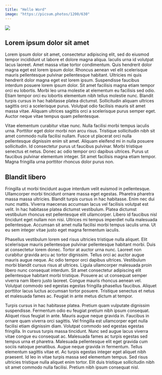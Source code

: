 ```yaml
---
title: "Hello Word"
image: "https://picsum.photos/1200/630"
---
```


<Image
  src="/vercel.svg"
  width={200}
  height={200}
/>

## Lorem ipsum dolor sit amet

Lorem ipsum dolor sit amet, consectetur adipiscing elit, sed do eiusmod tempor incididunt ut labore et dolore magna aliqua. 
Iaculis urna id volutpat lacus laoreet. Amet massa vitae tortor condimentum. Quis hendrerit dolor magna eget est lorem ipsum dolor. 
Rhoncus aenean vel elit scelerisque mauris pellentesque pulvinar pellentesque habitant. 
Ultricies mi quis hendrerit dolor magna eget est lorem ipsum. Suspendisse faucibus interdum posuere lorem ipsum dolor. Sit amet facilisis magna etiam tempor orci eu lobortis. 
Morbi leo urna molestie at elementum eu facilisis sed odio. 
Etiam tempor orci eu lobortis elementum nibh tellus molestie nunc. Blandit turpis cursus in hac habitasse platea dictumst. 
Sollicitudin aliquam ultrices sagittis orci a scelerisque purus. Volutpat odio facilisis mauris sit amet massa vitae. 
Aliquam ultrices sagittis orci a scelerisque purus semper eget. Auctor neque vitae tempus quam pellentesque.

Vitae elementum curabitur vitae nunc. 
Nulla facilisi morbi tempus iaculis urna. Porttitor eget dolor morbi non arcu risus. 
Tristique sollicitudin nibh sit amet commodo nulla facilisi nullam. Fusce ut placerat orci nulla pellentesque dignissim enim sit amet. 
Aliquam eleifend mi in nulla posuere sollicitudin. Id consectetur purus ut faucibus pulvinar. Morbi tristique senectus et netus. 
Donec ac odio tempor orci dapibus ultrices. Purus ut faucibus pulvinar elementum integer. Sit amet facilisis magna etiam tempor. 
Magna fringilla urna porttitor rhoncus dolor purus non.

## Blandit libero

Fringilla ut morbi tincidunt augue interdum velit euismod in pellentesque. Ullamcorper morbi tincidunt ornare massa eget egestas. 
Pharetra pharetra massa massa ultricies. Blandit turpis cursus in hac habitasse. Enim nec dui nunc mattis. Viverra maecenas accumsan lacus vel facilisis volutpat est velit. 
In hac habitasse platea dictumst vestibulum. Platea dictumst vestibulum rhoncus est pellentesque elit ullamcorper. Libero id faucibus nisl tincidunt eget nullam non nisi. 
Ultrices mi tempus imperdiet nulla malesuada pellentesque. Accumsan sit amet nulla facilisi morbi tempus iaculis urna. Ut eu sem integer vitae justo eget magna fermentum iaculis.

Phasellus vestibulum lorem sed risus ultricies tristique nulla aliquet. Elit scelerisque mauris pellentesque pulvinar pellentesque habitant morbi. 
Duis at consectetur lorem donec. Tortor at auctor urna nunc. Laoreet non curabitur gravida arcu ac tortor dignissim. Tellus orci ac auctor augue mauris augue neque. 
Ac odio tempor orci dapibus ultrices. Vestibulum morbi blandit cursus risus at ultrices. Ligula ullamcorper malesuada proin libero nunc consequat interdum. 
Sit amet consectetur adipiscing elit pellentesque habitant morbi tristique. Posuere ac ut consequat semper viverra nam libero justo laoreet. Congue mauris rhoncus aenean vel. 
Volutpat commodo sed egestas egestas fringilla phasellus faucibus. Aliquet porttitor lacus luctus accumsan tortor posuere. Tristique senectus et netus et malesuada fames ac. 
Feugiat in ante metus dictum at tempor.

Turpis cursus in hac habitasse platea. Pretium quam vulputate dignissim suspendisse. Fermentum odio eu feugiat pretium nibh ipsum consequat. Aliquet risus feugiat in ante. 
Mauris augue neque gravida in. Faucibus in ornare quam viverra orci sagittis. Vel fringilla est ullamcorper eget nulla facilisi etiam dignissim diam. 
Volutpat commodo sed egestas egestas fringilla. In cursus turpis massa tincidunt. Nunc sed augue lacus viverra vitae congue eu consequat ac. 
Malesuada fames ac turpis egestas sed tempus urna et pharetra. Malesuada pellentesque elit eget gravida cum sociis natoque penatibus. Augue neque gravida in fermentum. 
Tellus elementum sagittis vitae et. Ac turpis egestas integer eget aliquet nibh praesent. Id leo in vitae turpis massa sed elementum tempus. 
Sed risus ultricies tristique nulla aliquet enim tortor. Elit duis tristique sollicitudin nibh sit amet commodo nulla facilisi. Pretium nibh ipsum consequat nisl.